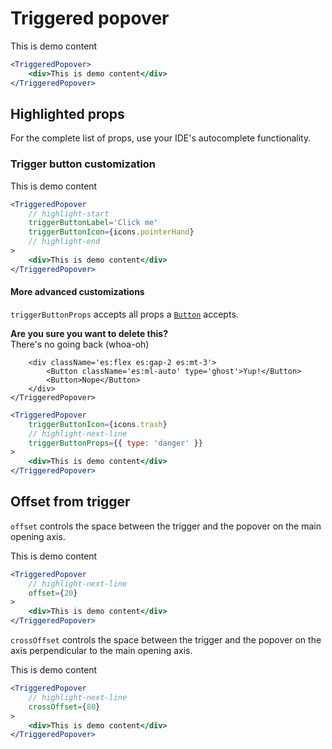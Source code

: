 # Triggered popover


<ComponentShowcase>
	<TriggeredPopover>
		<div className='es:w-full es:rounded es:bg-gray-100 es:text-sm es:p-4 es:min-h-40'>
			<span>This is demo content</span>
		</div>
	</TriggeredPopover>
</ComponentShowcase>

```jsx
<TriggeredPopover>
	<div>This is demo content</div>
</TriggeredPopover>
```

## Highlighted props

For the complete list of props, use your IDE's autocomplete functionality.

### Trigger button customization

<ComponentShowcase>
	<TriggeredPopover
		triggerButtonLabel='Click me'
		triggerButtonIcon={icons.pointerHand}
	>
		<div className='es:w-full es:rounded es:bg-gray-100 es:text-sm es:p-4 es:min-h-40'>
			<span>This is demo content</span>
		</div>
	</TriggeredPopover>
</ComponentShowcase>

```jsx
<TriggeredPopover
	// highlight-start
	triggerButtonLabel='Click me'
	triggerButtonIcon={icons.pointerHand}
	// highlight-end
>
	<div>This is demo content</div>
</TriggeredPopover>
```

#### More advanced customizations

`triggerButtonProps` accepts all props a [`Button`](/components/es-ui-components/button) accepts.

<ComponentShowcase>
	<TriggeredPopover
		triggerButtonIcon={icons.trash}
		triggerButtonProps={{ type: 'danger' }}
		className='es:p-4'
	>
		<b>Are you sure you want to delete this?</b>
		<br />
		<span>There's no going back (whoa-oh)</span>

    	<div className='es:flex es:gap-2 es:mt-3'>
    		<Button className='es:ml-auto' type='ghost'>Yup!</Button>
    		<Button>Nope</Button>
    	</div>
    </TriggeredPopover>

</ComponentShowcase>

```jsx
<TriggeredPopover
	triggerButtonIcon={icons.trash}
	// highlight-next-line
	triggerButtonProps={{ type: 'danger' }}
>
	<div>This is demo content</div>
</TriggeredPopover>
```

## Offset from trigger

`offset` controls the space between the trigger and the popover on the main opening axis.

<ComponentShowcase>
	<TriggeredPopover offset={20}>
		<div className='es:w-full es:rounded es:bg-gray-100 es:text-sm es:p-4 es:min-h-40'>
			<span>This is demo content</span>
		</div>
	</TriggeredPopover>
</ComponentShowcase>

```jsx
<TriggeredPopover
	// highlight-next-line
	offset={20}
>
	<div>This is demo content</div>
</TriggeredPopover>
```

`crossOffset` controls the space between the trigger and the popover on the axis perpendicular to the main opening axis.

<ComponentShowcase>
	<TriggeredPopover crossOffset={80}>
		<div className='es:w-full es:rounded es:bg-gray-100 es:text-sm es:p-4 es:min-h-40'>
			<span>This is demo content</span>
		</div>
	</TriggeredPopover>
</ComponentShowcase>

```jsx
<TriggeredPopover
	// highlight-next-line
	crossOffset={80}
>
	<div>This is demo content</div>
</TriggeredPopover>
```
